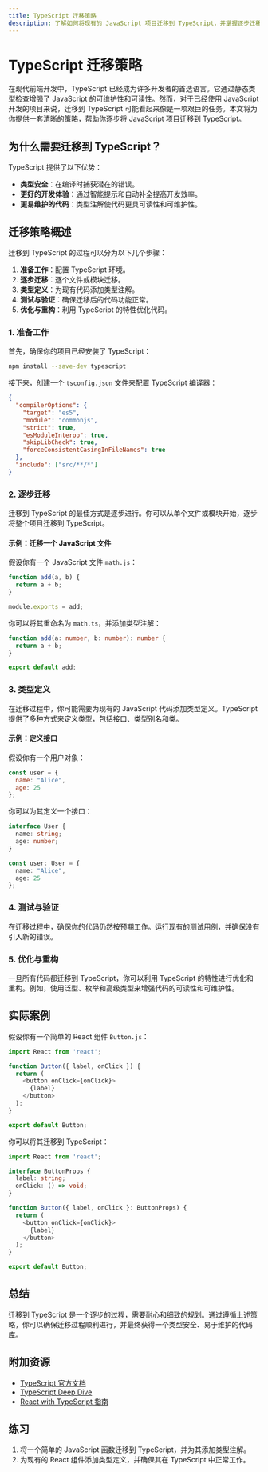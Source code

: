 ```yaml
---
title: TypeScript 迁移策略
description: 了解如何将现有的 JavaScript 项目迁移到 TypeScript，并掌握逐步迁移的最佳实践。
---
```


# TypeScript 迁移策略

在现代前端开发中，TypeScript 已经成为许多开发者的首选语言。它通过静态类型检查增强了 JavaScript 的可维护性和可读性。然而，对于已经使用 JavaScript 开发的项目来说，迁移到 TypeScript 可能看起来像是一项艰巨的任务。本文将为你提供一套清晰的策略，帮助你逐步将 JavaScript 项目迁移到 TypeScript。

## 为什么需要迁移到 TypeScript？

TypeScript 提供了以下优势：
- **类型安全**：在编译时捕获潜在的错误。
- **更好的开发体验**：通过智能提示和自动补全提高开发效率。
- **更易维护的代码**：类型注解使代码更具可读性和可维护性。

## 迁移策略概述

迁移到 TypeScript 的过程可以分为以下几个步骤：
1. **准备工作**：配置 TypeScript 环境。
2. **逐步迁移**：逐个文件或模块迁移。
3. **类型定义**：为现有代码添加类型注解。
4. **测试与验证**：确保迁移后的代码功能正常。
5. **优化与重构**：利用 TypeScript 的特性优化代码。

### 1. 准备工作

首先，确保你的项目已经安装了 TypeScript：

```bash
npm install --save-dev typescript
```

接下来，创建一个 `tsconfig.json` 文件来配置 TypeScript 编译器：

```json
{
  "compilerOptions": {
    "target": "es5",
    "module": "commonjs",
    "strict": true,
    "esModuleInterop": true,
    "skipLibCheck": true,
    "forceConsistentCasingInFileNames": true
  },
  "include": ["src/**/*"]
}
```

### 2. 逐步迁移

迁移到 TypeScript 的最佳方式是逐步进行。你可以从单个文件或模块开始，逐步将整个项目迁移到 TypeScript。

#### 示例：迁移一个 JavaScript 文件

假设你有一个 JavaScript 文件 `math.js`：

```javascript
function add(a, b) {
  return a + b;
}

module.exports = add;
```

你可以将其重命名为 `math.ts`，并添加类型注解：

```typescript
function add(a: number, b: number): number {
  return a + b;
}

export default add;
```

### 3. 类型定义

在迁移过程中，你可能需要为现有的 JavaScript 代码添加类型定义。TypeScript 提供了多种方式来定义类型，包括接口、类型别名和类。

#### 示例：定义接口

假设你有一个用户对象：

```javascript
const user = {
  name: "Alice",
  age: 25
};
```

你可以为其定义一个接口：

```typescript
interface User {
  name: string;
  age: number;
}

const user: User = {
  name: "Alice",
  age: 25
};
```

### 4. 测试与验证

在迁移过程中，确保你的代码仍然按预期工作。运行现有的测试用例，并确保没有引入新的错误。

### 5. 优化与重构

一旦所有代码都迁移到 TypeScript，你可以利用 TypeScript 的特性进行优化和重构。例如，使用泛型、枚举和高级类型来增强代码的可读性和可维护性。

## 实际案例

假设你有一个简单的 React 组件 `Button.js`：

```javascript
import React from 'react';

function Button({ label, onClick }) {
  return (
    <button onClick={onClick}>
      {label}
    </button>
  );
}

export default Button;
```

你可以将其迁移到 TypeScript：

```typescript
import React from 'react';

interface ButtonProps {
  label: string;
  onClick: () => void;
}

function Button({ label, onClick }: ButtonProps) {
  return (
    <button onClick={onClick}>
      {label}
    </button>
  );
}

export default Button;
```

## 总结

迁移到 TypeScript 是一个逐步的过程，需要耐心和细致的规划。通过遵循上述策略，你可以确保迁移过程顺利进行，并最终获得一个类型安全、易于维护的代码库。

## 附加资源

- [TypeScript 官方文档](https://www.typescriptlang.org/docs/)
- [TypeScript Deep Dive](https://basarat.gitbook.io/typescript/)
- [React with TypeScript 指南](https://react-typescript-cheatsheet.netlify.app/)

## 练习

1. 将一个简单的 JavaScript 函数迁移到 TypeScript，并为其添加类型注解。
2. 为现有的 React 组件添加类型定义，并确保其在 TypeScript 中正常工作。
